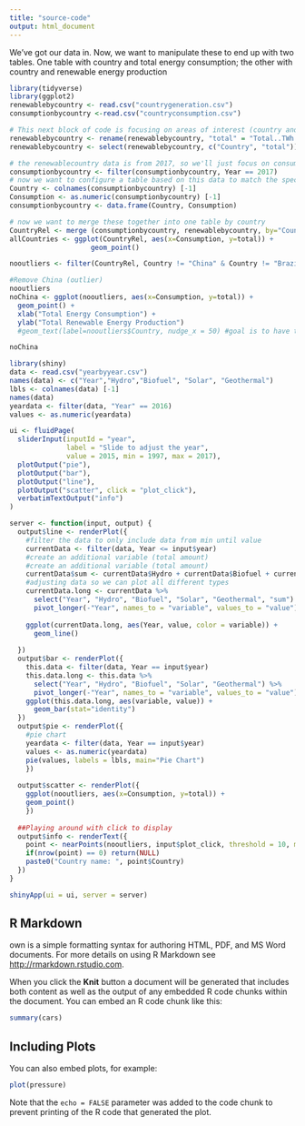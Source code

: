 ```yaml
---
title: "source-code"
output: html_document
---
```

We've got our data in. Now, we want to manipulate these to end up with two tables. One table with country and total energy consumption; the other with country and renewable energy production
```r
library(tidyverse)
library(ggplot2)
renewablebycountry <- read.csv("countrygeneration.csv")
consumptionbycountry <-read.csv("countryconsumption.csv")

# This next block of code is focusing on areas of interest (country and total renewable energy produced)
renewablebycountry <- rename(renewablebycountry, "total" = "Total..TWh.")
renewablebycountry <- select(renewablebycountry, c("Country", "total"))

# the renewablecountry data is from 2017, so we'll just focus on consumption from 2017
consumptionbycountry <- filter(consumptionbycountry, Year == 2017)
# now we want to configure a table based on this data to match the specifications described above
Country <- colnames(consumptionbycountry) [-1]
Consumption <- as.numeric(consumptionbycountry) [-1]
consumptionbycountry <- data.frame(Country, Consumption)

# now we want to merge these together into one table by country
CountryRel <- merge (consumptionbycountry, renewablebycountry, by="Country")
allCountries <- ggplot(CountryRel, aes(x=Consumption, y=total)) +
                    geom_point()

nooutliers <- filter(CountryRel, Country != "China" & Country != "Brazil")

#Remove China (outlier)
nooutliers
noChina <- ggplot(nooutliers, aes(x=Consumption, y=total)) +
  geom_point() +
  xlab("Total Energy Consumption") + 
  ylab("Total Renewable Energy Production") 
  #geom_text(label=nooutliers$Country, nudge_x = 50) #goal is to have these appear when you hover

noChina
```
```r
library(shiny)
data <- read.csv("yearbyyear.csv")
names(data) <- c("Year","Hydro","Biofuel", "Solar", "Geothermal")
lbls <- colnames(data) [-1]
names(data)
yeardata <- filter(data, "Year" == 2016)
values <- as.numeric(yeardata)

```

```r

ui <- fluidPage(
  sliderInput(inputId = "year", 
              label = "Slide to adjust the year", 
              value = 2015, min = 1997, max = 2017),
  plotOutput("pie"),
  plotOutput("bar"),
  plotOutput("line"),
  plotOutput("scatter", click = "plot_click"),
  verbatimTextOutput("info")
)

server <- function(input, output) {
  output$line <- renderPlot({
    #filter the data to only include data from min until value
    currentData <- filter(data, Year <= input$year)
    #create an additional variable (total amount)
    #create an additional variable (total amount)
    currentData$sum <- currentData$Hydro + currentData$Biofuel + currentData$Solar + currentData$Geothermal
    #adjusting data so we can plot all different types
    currentData.long <- currentData %>%
      select("Year", "Hydro", "Biofuel", "Solar", "Geothermal", "sum") %>%
      pivot_longer(-"Year", names_to = "variable", values_to = "value")
    
    ggplot(currentData.long, aes(Year, value, color = variable)) + 
      geom_line()
    
  })
  output$bar <- renderPlot({
    this.data <- filter(data, Year == input$year)
    this.data.long <- this.data %>%
      select("Year", "Hydro", "Biofuel", "Solar", "Geothermal") %>%
      pivot_longer(-"Year", names_to = "variable", values_to = "value")
    ggplot(this.data.long, aes(variable, value)) + 
      geom_bar(stat="identity")
  })
  output$pie <- renderPlot({
    #pie chart
    yeardata <- filter(data, Year == input$year)
    values <- as.numeric(yeardata)
    pie(values, labels = lbls, main="Pie Chart")
    })
  
  output$scatter <- renderPlot({
    ggplot(nooutliers, aes(x=Consumption, y=total)) +
    geom_point() 
    })
  
  ##Playing around with click to display
  output$info <- renderText({
    point <- nearPoints(nooutliers, input$plot_click, threshold = 10, maxpoints = 1)
    if(nrow(point) == 0) return(NULL)
    paste0("Country name: ", point$Country)
  })
}

shinyApp(ui = ui, server = server)
```


## R Markdown
own is a simple formatting syntax for authoring HTML, PDF, and MS Word documents. For more details on using R Markdown see <http://rmarkdown.rstudio.com>.

When you click the **Knit** button a document will be generated that includes both content as well as the output of any embedded R code chunks within the document. You can embed an R code chunk like this:

```r
summary(cars)
```

## Including Plots

You can also embed plots, for example:

```r
plot(pressure)
```

Note that the `echo = FALSE` parameter was added to the code chunk to prevent printing of the R code that generated the plot.
